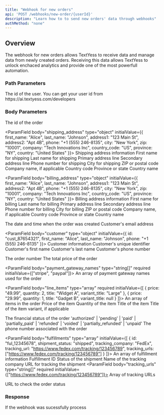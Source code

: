 ```yaml
---
title: "Webhook for new orders"
api: 'POST /webhooks/new-order/{userId}'
description: "Learn how to to send new orders' data through webhooks"
authMethod: "none"
---
```


## Overview

The webhook for new orders allows TextYess to receive data and manage data from newly created orders. Receiving this data allows TextYess to unlock enchaced analytics and provide one of the most powerfull automation.

### Path Parameters

<ParamField path="userId" type="string" required initialValue="1234456">
  The id of the user. You can get your user id from https://ai.textyess.com/developers
</ParamField>

### Body Parameters

<ParamField body="id" type="string" required initialValue="ord_12345678">
  The id of the order
</ParamField>

<ParamField body="shipping_address" type="object" initialValue={{
  first_name: "Alice",
  last_name: "Johnson",
  address1: "123 Main St",
  address2: "Apt 4B",
  phone: "+1 (555) 246-8135",
  city: "New York",
  zip: "10001",
  company: "Tech Innovations Inc",
  country_code: "US",
  province: "NY",
  country: "United States"
}}>
  Shipping address information
  <Expandable title="Show object properties">
    <ParamField body="first_name" type="string" required initialValue="Alice">
      First name for shipping
    </ParamField>
    <ParamField body="last_name" type="string" required initialValue="Johnson">
      Last name for shipping
    </ParamField>
    <ParamField body="address1" type="string" required initialValue="123 Main St">
      Primary address line
    </ParamField>
    <ParamField body="address2" type="string" initialValue="Apt 4B">
      Secondary address line
    </ParamField>
    <ParamField body="phone" type="string" required initialValue="+1 (555) 246-8135">
      Phone number for shipping
    </ParamField>
    <ParamField body="city" type="string" required initialValue="New York">
      City for shipping
    </ParamField>
    <ParamField body="zip" type="string" required initialValue="10001">
      ZIP or postal code
    </ParamField>
    <ParamField body="company" type="string" initialValue="Tech Innovations Inc">
      Company name, if applicable
    </ParamField>
    <ParamField body="country_code" type="string" required initialValue="US">
      Country code
    </ParamField>
    <ParamField body="province" type="string" initialValue="NY">
      Province or state
    </ParamField>
    <ParamField body="country" type="string" required initialValue="United States">
      Country name
    </ParamField>
  </Expandable>
</ParamField>

<ParamField body="billing_address" type="object" initialValue={{
  first_name: "Alice",
  last_name: "Johnson",
  address1: "123 Main St",
  address2: "Apt 4B",
  phone: "+1 (555) 246-8135",
  city: "New York",
  zip: "10001",
  company: "Tech Innovations Inc",
  country_code: "US",
  province: "NY",
  country: "United States"
}}>
  Billing address information
  <Expandable title="Show object properties">
    <ParamField body="first_name" type="string" required initialValue="Alice">
      First name for billing
    </ParamField>
    <ParamField body="last_name" type="string" required initialValue="Johnson">
      Last name for billing
    </ParamField>
    <ParamField body="address1" type="string" required initialValue="123 Main St">
      Primary address line
    </ParamField>
    <ParamField body="address2" type="string" initialValue="Apt 4B">
      Secondary address line
    </ParamField>
    <ParamField body="phone" type="string" required initialValue="+1 (555) 246-8135">
      Phone number for billing
    </ParamField>
    <ParamField body="city" type="string" required initialValue="New York">
      City for billing
    </ParamField>
    <ParamField body="zip" type="string" required initialValue="10001">
      ZIP or postal code
    </ParamField>
    <ParamField body="company" type="string" initialValue="Tech Innovations Inc">
      Company name, if applicable
    </ParamField>
    <ParamField body="country_code" type="string" required initialValue="US">
      Country code
    </ParamField>
    <ParamField body="province" type="string" initialValue="NY">
      Province or state
    </ParamField>
    <ParamField body="country" type="string" required initialValue="United States">
      Country name
    </ParamField>
  </Expandable>
</ParamField>

<ParamField body="created_at" type="string" required initialValue="2023-04-15T14:30:00Z">
  The date and time when the order was created
</ParamField>

<ParamField body="email" type="string" initialValue="alice.johnson@example.com">
  Customer's email address
</ParamField>

<ParamField body="customer" type="object" initialValue={{
  id: "cust_87654321",
  first_name: "Alice",
  last_name: "Johnson",
  phone: "+1 (555) 246-8135"
}}>
  Customer information
  <Expandable title="Show object properties">
    <ParamField body="id" type="string" required initialValue="cust_87654321">
      Customer's unique identifier
    </ParamField>
    <ParamField body="first_name" type="string" initialValue="Alice">
      Customer's first name
    </ParamField>
    <ParamField body="last_name" type="string" initialValue="Johnson">
      Customer's last name
    </ParamField>
    <ParamField body="phone" type="string" initialValue="+1 (555) 246-8135">
      Customer's phone number
    </ParamField>
  </Expandable>
</ParamField>

<ParamField body="order_number" type="number" initialValue={1001}>
  The order number
</ParamField>

<ParamField body="total_price" type="string" required initialValue="129.99">
  The total price of the order
</ParamField>

<ParamField body="payment_gateway_names" type="string[]" required initialValue={["stripe", "paypal"]}>
  An array of payment gateway names used for the order
</ParamField>

<ParamField body="line_items" type="array" required initialValue={[
  {
    price: "49.99",
    quantity: 2,
    title: "Widget A",
    variant_title: "Large"
  },
  {
    price: "29.99",
    quantity: 1,
    title: "Gadget B",
    variant_title: null
  }
]}>
  An array of items in the order
  <Expandable title="Show array item properties">
    <ParamField body="price" type="string" required initialValue="49.99">
      Price of the item
    </ParamField>
    <ParamField body="quantity" type="number" required initialValue={2}>
      Quantity of the item
    </ParamField>
    <ParamField body="title" type="string" required initialValue="Widget A">
      Title of the item
    </ParamField>
    <ParamField body="variant_title" type="string" initialValue="Large">
      Title of the item variant, if applicable
    </ParamField>
  </Expandable>
</ParamField>

<ParamField body="financial_status" type="string" required initialValue="paid">
  The financial status of the order
  <Expandable title="Possible values">
    'authorized' | 'pending' | 'paid' | 'partially_paid' | 'refunded' | 'voided' | 'partially_refunded' | 'unpaid'
  </Expandable>
</ParamField>

<ParamField body="phone" type="string" required initialValue="+1 (555) 246-8135">
  The phone number associated with the order
</ParamField>

<ParamField body="fulfillments" type="array" initialValue={[
  {
    id: "ful_12345678",
    shipment_status: "shipped",
    tracking_company: "FedEx",
    tracking_url: "https://www.fedex.com/tracking/123456789",
    tracking_urls: ["https://www.fedex.com/tracking/123456789"]
  }
]}>
  An array of fulfillment information
  <Expandable title="Show array item properties">
    <ParamField body="id" type="string" required initialValue="ful_12345678">
      Fulfillment ID
    </ParamField>
    <ParamField body="shipment_status" type="string" required initialValue="shipped">
      Status of the shipment
    </ParamField>
    <ParamField body="tracking_company" type="string" required initialValue="FedEx">
      Name of the tracking company
    </ParamField>
    <ParamField body="tracking_url" type="string" required initialValue="https://www.fedex.com/tracking/123456789">
      URL for tracking the shipment
    </ParamField>
    <ParamField body="tracking_urls" type="string[]" required initialValue={["https://www.fedex.com/tracking/123456789"]}>
      Array of tracking URLs
    </ParamField>
  </Expandable>
</ParamField>

<ParamField body="order_status_url" type="string" initialValue="https://example.com/orders/status/ord_12345678">
  URL to check the order status
</ParamField>

### Response

<ResponseField name="success" type="boolean">
  If the webhook was sucessfully process
</ResponseField>

